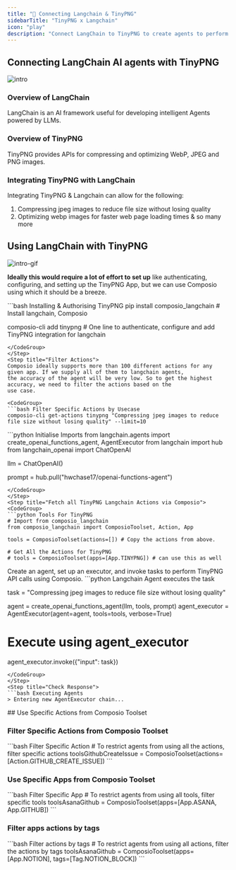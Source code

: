 ```yaml
---
title: "🚀 Connecting Langchain & TinyPNG"
sidebarTitle: "TinyPNG x Langchain"
icon: "play"
description: "Connect LangChain to TinyPNG to create agents to perform tasks using natural language"
---
```


## Connecting LangChain AI agents with TinyPNG
![intro](/media/intro.jpg)

### Overview of LangChain

LangChain is an AI framework useful for developing intelligent Agents powered by LLMs.

### Overview of TinyPNG

TinyPNG provides APIs for compressing and optimizing WebP, JPEG and PNG images.

### Integrating TinyPNG with LangChain

Integrating TinyPNG & Langchain can allow for the following:

1. Compressing jpeg images to reduce file size without losing quality
2. Optimizing webp images for faster web page loading times
& so many more

## Using LangChain with TinyPNG
![intro-gif](/media/intro.gif)
<Steps>
<Step title="Setting Up the Environment">

**Ideally this would require a lot of effort to set up** like authenticating, configuring, and setting up the TinyPNG App, but we can use Composio using which it should be a breeze.

<CodeGroup>
```bash Installing & Authorising TinyPNG
pip install composio_langchain # Install langchain, Composio 

composio-cli add tinypng # One line to authenticate, configure and add TinyPNG integration for langchain
```
</CodeGroup>
</Step>
<Step title="Filter Actions">
Composio ideally supports more than 100 different actions for any given app. If we supply all of them to langchain agents, 
the accuracy of the agent will be very low. So to get the highest accuracy, we need to filter the actions based on the 
use case.

<CodeGroup>
```bash Filter Specific Actions by Usecase
composio-cli get-actions tinypng "Compressing jpeg images to reduce file size without losing quality" --limit=10
```
</CodeGroup>

</Step>
<Step title="Import Base Packages">

<CodeGroup>
```python Initialise Imports
from langchain.agents import create_openai_functions_agent, AgentExecutor
from langchain import hub
from langchain_openai import ChatOpenAI


llm = ChatOpenAI()

prompt = hub.pull("hwchase17/openai-functions-agent")
```
</CodeGroup>
</Step>
<Step title="Fetch all TinyPNG Langchain Actions via Composio">
<CodeGroup>
```python Tools For TinyPNG
# Import from composio_langchain
from composio_langchain import ComposioToolset, Action, App

tools = ComposioToolset(actions=[]) # Copy the actions from above. 

# Get All the Actions for TinyPNG
# tools = ComposioToolset(apps=[App.TINYPNG]) # can use this as well
```
</CodeGroup>
</Step>
<Step title="Execute the Agent">
Create an agent, set up an executor, and invoke tasks to perform TinyPNG API calls using Composio. 
<CodeGroup>
```python Langchain Agent executes the task

task = "Compressing jpeg images to reduce file size without losing quality"

agent = create_openai_functions_agent(llm, tools, prompt)
agent_executor = AgentExecutor(agent=agent, tools=tools, verbose=True)

# Execute using agent_executor
agent_executor.invoke({"input": task})
```
</CodeGroup>
</Step>
<Step title="Check Response">
```bash Executing Agents
> Entering new AgentExecutor chain...
```
</Step>
</Steps>
## Use Specific Actions from Composio Toolset

### Filter Specific Actions from Composio Toolset

<CodeGroup>
```bash Filter Specific Action
# To restrict agents from using all the actions, filter specific actions
toolsGithubCreateIssue = ComposioToolset(actions=[Action.GITHUB_CREATE_ISSUE])
```
</CodeGroup>

### Use Specific Apps from Composio Toolset
<CodeGroup>
```bash Filter Specific App
# To restrict agents from using all tools, filter specific tools
toolsAsanaGithub = ComposioToolset(apps=[App.ASANA, App.GITHUB])
```
</CodeGroup>

### Filter apps actions by tags 
<CodeGroup>
```bash Filter actions by tags
# To restrict agents from using all actions, filter the actions by tags
toolsAsanaGithub = ComposioToolset(apps=[App.NOTION], tags=[Tag.NOTION_BLOCK])
```
</CodeGroup>

